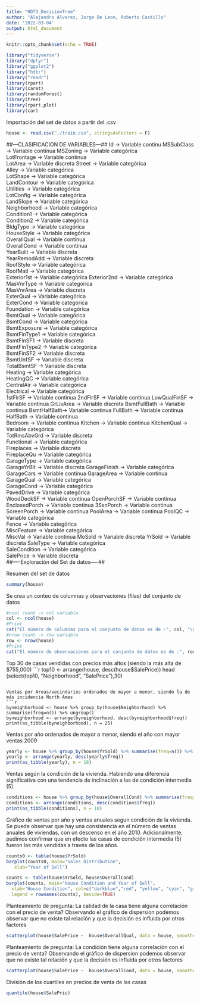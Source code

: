 ---
title: "HDT3_DecisionTree"
author: "Alejandro Alvarez, Jorge De Leon, Roberto Castillo"
date: '2022-03-04'
output: html_document
---

```{r setup, include=FALSE}
knitr::opts_chunk$set(echo = TRUE)
```

```{r message=FALSE,warning=FALSE}
library("tidyverse")
library("dplyr")
library("ggplot2")
library("httr")
library("readr")
library(rpart)
library(caret)
library(randomForest)
library(tree)
library(rpart.plot)
library(car)
```

Importación del set de datos a partir del .csv
```{r importación de base de datos}
house <- read.csv("./train.csv", stringsAsFactors = F)
```
##---CLASIFICACION DE VARIABLES---##
Id -> Variable continu
MSSubClass -> Variable continua
MSZoning -> Variable categórica   
LotFrontage -> Variable continua     
LotArea -> Variable discreta
Street -> Variable categórica        
Alley -> Variable categórica             
LotShape -> Variable categórica          
LandContour -> Variable categórica       
Utilities -> Variable categórica          
LotConfig -> Variable categórica          
LandSlope -> Variable categórica         
Neighborhood -> Variable categórica        
Condition1 -> Variable categórica         
Condition2 -> Variable categórica          
BldgType -> Variable categórica          
HouseStyle -> Variable categórica         
OverallQual -> Variable continua    
OverallCond -> Variable continua     
YearBuilt -> Variable discreta     
YearRemodAdd -> Variable discreta  
RoofStyle  -> Variable categórica           
RoofMatl -> Variable categórica          
Exterior1st -> Variable categórica 
Exterior2nd -> Variable categórica          
MasVnrType -> Variable categórica           
MasVnrArea  -> Variable discreta   
ExterQual -> Variable categórica       
ExterCond -> Variable categórica     
Foundation -> Variable categórica          
BsmtQual -> Variable categórica           
BsmtCond -> Variable categórica         
BsmtExposure -> Variable categórica       
BsmtFinType1 -> Variable categórica         
BsmtFinSF1 -> Variable discreta    
BsmtFinType2 -> Variable categórica      
BsmtFinSF2 -> Variable discreta       
BsmtUnfSF -> Variable discreta      
TotalBsmtSF -> Variable discreta      
Heating  -> Variable categórica           
HeatingQC -> Variable categórica  
CentralAir -> Variable categórica  
Electrical -> Variable categórica  
1stFlrSF -> Variable continua 
2ndFlrSF -> Variable continua
LowQualFinSF -> Variable continua 
GrLivArea -> Variable discreta
BsmtFullBath -> Variable continua 
BsmtHalfBath-> Variable continua 
FullBath -> Variable continua 
HalfBath -> Variable continua  
Bedroom -> Variable continua
Kitchen -> Variable continua 
KitchenQual -> Variable categórica  
TotRmsAbvGrd -> Variable discreta  
Functional -> Variable categórica  
Fireplaces -> Variable discreta  
FireplaceQu -> Variable categórica  
GarageType -> Variable categórica  
GarageYrBlt -> Variable discreta 
GarageFinish -> Variable categórica  
GarageCars -> Variable continua
GarageArea -> Variable continua
GarageQual -> Variable categórica  
GarageCond -> Variable categórica  
PavedDrive -> Variable categórica  
WoodDeckSF -> Variable continua
OpenPorchSF -> Variable continua
EnclosedPorch -> Variable continua
3SsnPorch -> Variable continua
ScreenPorch -> Variable continua
PoolArea -> Variable continua
PoolQC -> Variable categórica  
Fence -> Variable categórica  
MiscFeature -> Variable categórica  
MiscVal -> Variable continua
MoSold -> Variable discreta 
YrSold -> Variable discreta 
SaleType -> Variable categórica  
SaleCondition -> Variable categórica  
SalePrice -> Variable discreta  
##----Exploración del Set de datos----##

Resumen del set de datos
```{r}
summary(house)
```


Se crea un conteo de columnas y observaciones (filas) del conjunto de datos
```{r}
#ncol count -> col variable
col <- ncol(house)
#Print
cat("El número de columnas para el conjunto de datos es de :", col, "\n")
#nrow count -> row variable
row <- nrow(house)
#Print
cat("El número de observaciones para el conjunto de datos es de :", row)
```

Top 30 de casas vendidas con precios más altos (siendo la más alta de $755,000)
```{r}
top10 <- arrange(house, desc(house$SalePrice))
head (select(top10, "Neighborhood", "SalePrice"),30)
```

Ventas por Areas/vecindarios ordenados de mayor a menor, siendo la de más incidencia North Ames
```{r}
byneighborhood <- house %>% group_by(house$Neighborhood) %>% summarise(freq=n()) %>% ungroup()
byneighborhood <- arrange(byneighborhood, desc(byneighborhood$freq))
print(as_tibble(byneighborhood), n = 25)
```


Ventas por año ordenados de mayor a menor, siendo el año con mayor ventas 2009
```{r}
yearly <- house %>% group_by(house$YrSold) %>% summarise(freq=n()) %>% ungroup()
yearly <- arrange(yearly, desc(yearly$freq))
print(as_tibble(yearly), n = 10)
```
Ventas según la condición de la vivienda. Habiendo una diferencia significativa con una tendencia de inclinación a las de condición intermedia (5).
```{r}
conditions <- house %>% group_by(house$OverallCond) %>% summarise(freq=n()) %>% ungroup()
conditions <- arrange(conditions, desc(conditions$freq))
print(as_tibble(conditions), n = 10)
```

Gráfico de ventas por año y ventas anuales segun condición de la vivienda. Se puede observar que hay una consistencia en el número de ventas anuales de viviendas, con un descenso en el año 2010. Adicionalmente, pudimos confirmar que en efecto las casas de condición intermedia (5) fueron las más vendidas a través de los años.
```{r}
counts0 <- table(house$YrSold)
barplot(counts0, main="Sales Distribution",
   xlab="Year of Sell")

counts <- table(house$YrSold, house$OverallCond)
barplot(counts, main="House Condition and Year of Sell",
  xlab="House Condition", col=c("darkblue","red", "yellow", "cyan", "green"),
  legend = rownames(counts), beside=TRUE)
```

Planteamiento de pregunta: La calidad de la casa tiene alguna correlación con el precio de venta?  Observando el gráfico de dispersion podemos observar que no existe tal relación y que la decisión es influida por otros factores
```{r}
scatterplot(house$SalePrice ~  house$OverallQual, data = house, smoother = FALSE, grid = FALSE, frame = FALSE)
```

Planteamiento de pregunta: La condición tiene alguna correlación con el precio de venta? Observando el gráfico de dispersion podemos observar que no existe tal relación y que la decisión es influida por otros factores
```{r}
scatterplot(house$SalePrice ~  house$OverallCond, data = house, smoother = FALSE, grid = FALSE, frame = FALSE)
```
División de los cuartiles en precios de venta de las casas
```{r}
quantile(house$SalePric)  
```



